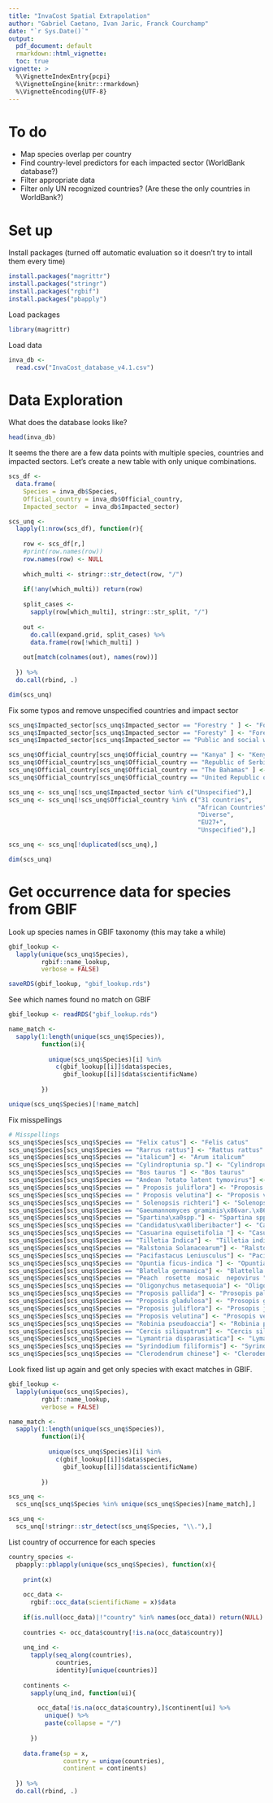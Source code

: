 ```yaml
---
title: "InvaCost Spatial Extrapolation"
author: "Gabriel Caetano, Ivan Jaric, Franck Courchamp"
date: "`r Sys.Date()`"
output: 
  pdf_document: default
  rmarkdown::html_vignette:
  toc: true
vignette: >
  %\VignetteIndexEntry{pcpi} 
  %\VignetteEngine{knitr::rmarkdown} 
  %\VignetteEncoding{UTF-8}
---
```


# To do

- Map species overlap per country
- Find country-level predictors for each impacted sector (WorldBank database?)
- Filter appropriate data
- Filter only UN recognized countries? (Are these the only countries in WorldBank?)

# Set up

Install packages (turned off automatic evaluation so it doesn't try to intall them every time)

```r
install.packages("magrittr")
install.packages("stringr")
install.packages("rgbif")
install.packages("pbapply")
```

Load packages

```r
library(magrittr)
```

Load data

```r
inva_db <-
  read.csv("InvaCost_database_v4.1.csv")
```

# Data Exploration

What does the database looks like?

```r
head(inva_db)
```

It seems the there are a few data points with multiple species, countries and impacted sectors. Let's create a new table with only unique combinations.

```r
scs_df <-
  data.frame(
    Species = inva_db$Species,
    Official_country = inva_db$Official_country,
    Impacted_sector  = inva_db$Impacted_sector)

scs_unq <-
  lapply(1:nrow(scs_df), function(r){
    
    row <- scs_df[r,]
    #print(row.names(row))
    row.names(row) <- NULL
    
    which_multi <- stringr::str_detect(row, "/")
    
    if(!any(which_multi)) return(row)
    
    split_cases <-
      sapply(row[which_multi], stringr::str_split, "/")
    
    out <-
      do.call(expand.grid, split_cases) %>% 
      data.frame(row[!which_multi] )
    
    out[match(colnames(out), names(row))]
    
  }) %>% 
  do.call(rbind, .)

dim(scs_unq)
```

Fix some typos and remove unspecified countries and impact sector

```r
scs_unq$Impacted_sector[scs_unq$Impacted_sector == "Forestry " ] <- "Forestry"
scs_unq$Impacted_sector[scs_unq$Impacted_sector == "Foresty" ] <- "Forestry"
scs_unq$Impacted_sector[scs_unq$Impacted_sector == "Public and social welfare" ] <- "Public and Social Welfare"

scs_unq$Official_country[scs_unq$Official_country == "Kanya" ] <- "Kenya"
scs_unq$Official_country[scs_unq$Official_country == "Republic of Serbia" ] <- "Serbia"
scs_unq$Official_country[scs_unq$Official_country == "The Bahamas" ] <- "Bahamas"
scs_unq$Official_country[scs_unq$Official_country == "United Republic of Tanzania" ] <- "Tanzania"

scs_unq <- scs_unq[!scs_unq$Impacted_sector %in% c("Unspecified"),]
scs_unq <- scs_unq[!scs_unq$Official_country %in% c("31 countries",
                                                    "African Countries",
                                                    "Diverse",
                                                    "EU27+",
                                                    "Unspecified"),]

scs_unq <- scs_unq[!duplicated(scs_unq),]

dim(scs_unq)
```
# Get occurrence data for species from GBIF

Look up species names in GBIF taxonomy (this may take a while)

```r
gbif_lookup <- 
  lapply(unique(scs_unq$Species), 
         rgbif::name_lookup, 
         verbose = FALSE)

saveRDS(gbif_lookup, "gbif_lookup.rds")
```

See which names found no match on GBIF

```r
gbif_lookup <- readRDS("gbif_lookup.rds")

name_match <- 
  sapply(1:length(unique(scs_unq$Species)), 
         function(i){
           
           unique(scs_unq$Species)[i] %in%
             c(gbif_lookup[[i]]$data$species, 
               gbif_lookup[[i]]$data$scientificName)
           
         })

unique(scs_unq$Species)[!name_match]
```

Fix misspellings

```r
# Misspellings
scs_unq$Species[scs_unq$Species == "Felix catus"] <- "Felis catus"
scs_unq$Species[scs_unq$Species == "Rarrus rattus"] <- "Rattus rattus"
scs_unq$Species[scs_unq$Species == "italicum"] <- "Arum italicum"
scs_unq$Species[scs_unq$Species == "Cylindroptunia sp."] <- "Cylindropuntia sp."
scs_unq$Species[scs_unq$Species == "Bos taurus "] <- "Bos taurus"
scs_unq$Species[scs_unq$Species == "Andean ?otato latent tymovirus"] <- "Andean potato latent tymovirus"
scs_unq$Species[scs_unq$Species == " Proposis juliflora"] <- "Proposis juliflora"
scs_unq$Species[scs_unq$Species == " Proposis velutina"] <- "Proposis velutina"
scs_unq$Species[scs_unq$Species == " Solenopsis richteri"] <- "Solenopsis richteri"
scs_unq$Species[scs_unq$Species == "Gaeumannomyces graminis\x86var.\x86tritici"] <- "Gaeumannomyces graminis var. tritici"
scs_unq$Species[scs_unq$Species == "Spartina\xa0spp."] <- "Spartina spp."
scs_unq$Species[scs_unq$Species == "Candidatus\xa0liberibacter"] <- "Candidatus liberibacter"
scs_unq$Species[scs_unq$Species == "Casuarina equisetifolia "] <- "Casuarina equisetifolia"
scs_unq$Species[scs_unq$Species == "Tilletia Indica"] <- "Tilletia indica"
scs_unq$Species[scs_unq$Species == "Ralstonia Solanacearum"] <- "Ralstonia solanacearum"
scs_unq$Species[scs_unq$Species == "Pacifastacus Leniusculus"] <- "Pacifastacus leniusculus"
scs_unq$Species[scs_unq$Species == "Opuntia ficus-indica "] <- "Opuntia ficus-indica"
scs_unq$Species[scs_unq$Species == "Blatella germanica"] <- "Blattella germanica"
scs_unq$Species[scs_unq$Species == "Peach  rosette  mosaic  nepovirus "] <- "Peach  rosette  mosaic  nepovirus"
scs_unq$Species[scs_unq$Species == "Oligonychus metasequoia"] <- "Oligonychus metasequoiae" 
scs_unq$Species[scs_unq$Species == "Proposis pallida"] <- "Prosopis pallida"
scs_unq$Species[scs_unq$Species == "Proposis gladulosa"] <- "Prosopis gladulosa"
scs_unq$Species[scs_unq$Species == "Proposis juliflora"] <- "Prosopis juliflora"
scs_unq$Species[scs_unq$Species == "Proposis velutina"] <- "Prosopis velutina" 
scs_unq$Species[scs_unq$Species == "Robinia pseudoaccia"] <- "Robinia pseudoacacia"
scs_unq$Species[scs_unq$Species == "Cercis siliquatrum"] <- "Cercis siliquastrum"
scs_unq$Species[scs_unq$Species == "Lymantria disparasiatica"] <- "Lymantria dispar asiatica"
scs_unq$Species[scs_unq$Species == "Syrindodium filiformis"] <- "Syrindodium filiforme"
scs_unq$Species[scs_unq$Species == "Clerodendrum chinese"] <- "Clerodendrum chinense"
```

Look fixed list up again and get only species with exact matches in GBIF.

```r
gbif_lookup <- 
  lapply(unique(scs_unq$Species), 
         rgbif::name_lookup, 
         verbose = FALSE)

name_match <- 
  sapply(1:length(unique(scs_unq$Species)), 
         function(i){
           
           unique(scs_unq$Species)[i] %in%
             c(gbif_lookup[[i]]$data$species, 
               gbif_lookup[[i]]$data$scientificName)
           
         })

scs_unq <- 
  scs_unq[scs_unq$Species %in% unique(scs_unq$Species)[name_match],]

scs_unq <- 
  scs_unq[!stringr::str_detect(scs_unq$Species, "\\."),]
```

List country of occurrence for each species

```r
country_species <-
  pbapply::pblapply(unique(scs_unq$Species), function(x){
    
    print(x)
    
    occ_data <-
      rgbif::occ_data(scientificName = x)$data
    
    if(is.null(occ_data)|!"country" %in% names(occ_data)) return(NULL)
    
    countries <- occ_data$country[!is.na(occ_data$country)]
    
    unq_ind <- 
      tapply(seq_along(countries), 
             countries, 
             identity)[unique(countries)]
    
    continents <-
      sapply(unq_ind, function(ui){
        
        occ_data[!is.na(occ_data$country),]$continent[ui] %>% 
          unique() %>% 
          paste(collapse = "/")
        
      })
    
    data.frame(sp = x, 
               country = unique(countries),
               continent = continents)
    
  }) %>% 
  do.call(rbind, .)
```
